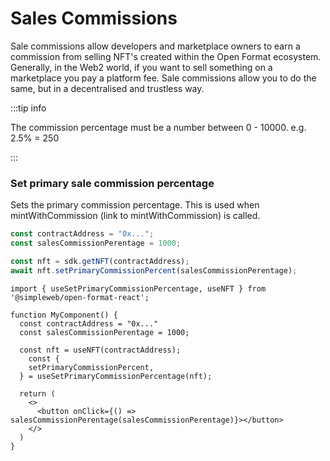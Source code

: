
# Sales Commissions

Sale commissions allow developers and marketplace owners to earn a commission from selling NFT's created within the Open Format ecosystem. Generally, in the Web2 world, if you want to sell something on a marketplace you pay a platform fee. Sale commissions allow you to do the same, but in a decentralised and trustless way.

:::tip info

The commission percentage must be a number between 0 - 10000. e.g. 2.5% = 250

:::

### Set primary sale commission percentage

Sets the primary commission percentage. This is used when mintWithCommission (link to mintWithCommission) is called.

<Tabs groupId="sdk">
<TabItem value="js" label="JavaScript">

```jsx
const contractAddress = "0x...";
const salesCommissionPerentage = 1000;

const nft = sdk.getNFT(contractAddress);
await nft.setPrimaryCommissionPercent(salesCommissionPerentage);
```
</TabItem>
<TabItem value="react" label="React">


```tsx
import { useSetPrimaryCommissionPercentage, useNFT } from '@simpleweb/open-format-react';

function MyComponent() {
  const contractAddress = "0x..."
  const salesCommissionPerentage = 1000;

  const nft = useNFT(contractAddress);
    const {
    setPrimaryCommissionPercent,
  } = useSetPrimaryCommissionPercentage(nft);

  return (
    <>
      <button onClick={() => salesCommissionPerentage(salesCommissionPerentage)}></button>
    </>
  )
}
```
</TabItem>
</Tabs>

